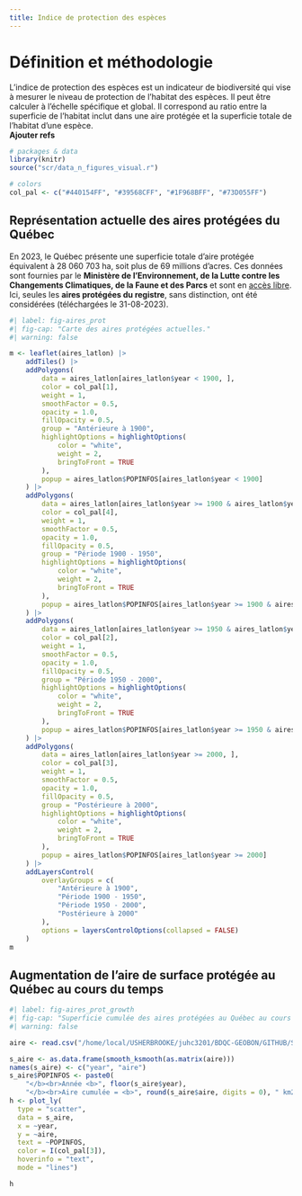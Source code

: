 ```yaml
---
title: Indice de protection des espèces
---
```


# Définition et méthodologie

L'indice de protection des espèces est un indicateur de biodiversité qui vise à mesurer le niveau de protection de l'habitat des espèces. Il peut être calculer à l'échelle spécifique et global. Il correspond au ratio entre la superficie de l'habitat inclut dans une aire protégée et la superficie totale de l'habitat d'une espèce.  
**Ajouter refs**

```r
# packages & data
library(knitr)
source("scr/data_n_figures_visual.r")

# colors
col_pal <- c("#440154FF", "#39568CFF", "#1F968BFF", "#73D055FF")
```

## **Représentation actuelle des aires protégées du Québec**

En 2023, le Québec présente une superficie totale d'aire protégée équivalent à 28 060 703 ha, soit plus de 69 millions d'acres. Ces données sont fournies par le **Ministère de l'Environnement, de la Lutte contre les Changements Climatiques, de la Faune et des Parcs** et sont en [accès libre](https://www.environnement.gouv.qc.ca/biodiversite/aires_protegees/registre/). Ici, seules les **aires protégées du registre**, sans distinction, ont été considérées (téléchargées le 31-08-2023). 

```r
#| label: fig-aires_prot
#| fig-cap: "Carte des aires protégées actuelles."
#| warning: false

m <- leaflet(aires_latlon) |>
    addTiles() |>
    addPolygons(
        data = aires_latlon[aires_latlon$year < 1900, ],
        color = col_pal[1],
        weight = 1,
        smoothFactor = 0.5,
        opacity = 1.0,
        fillOpacity = 0.5,
        group = "Antérieure à 1900",
        highlightOptions = highlightOptions(
            color = "white",
            weight = 2,
            bringToFront = TRUE
        ),
        popup = aires_latlon$POPINFOS[aires_latlon$year < 1900]
    ) |>
    addPolygons(
        data = aires_latlon[aires_latlon$year >= 1900 & aires_latlon$year < 1950, ],
        color = col_pal[4],
        weight = 1,
        smoothFactor = 0.5,
        opacity = 1.0,
        fillOpacity = 0.5,
        group = "Période 1900 - 1950",
        highlightOptions = highlightOptions(
            color = "white",
            weight = 2,
            bringToFront = TRUE
        ),
        popup = aires_latlon$POPINFOS[aires_latlon$year >= 1900 & aires_latlon$year < 1950]
    ) |>
    addPolygons(
        data = aires_latlon[aires_latlon$year >= 1950 & aires_latlon$year < 2000, ],
        color = col_pal[2],
        weight = 1,
        smoothFactor = 0.5,
        opacity = 1.0,
        fillOpacity = 0.5,
        group = "Période 1950 - 2000",
        highlightOptions = highlightOptions(
            color = "white",
            weight = 2,
            bringToFront = TRUE
        ),
        popup = aires_latlon$POPINFOS[aires_latlon$year >= 1950 & aires_latlon$year < 2000]
    ) |>
    addPolygons(
        data = aires_latlon[aires_latlon$year >= 2000, ],
        color = col_pal[3],
        weight = 1,
        smoothFactor = 0.5,
        opacity = 1.0,
        fillOpacity = 0.5,
        group = "Postérieure à 2000",
        highlightOptions = highlightOptions(
            color = "white",
            weight = 2,
            bringToFront = TRUE
        ),
        popup = aires_latlon$POPINFOS[aires_latlon$year >= 2000]
    ) |>
    addLayersControl(
        overlayGroups = c(
            "Antérieure à 1900",
            "Période 1900 - 1950",
            "Période 1950 - 2000",
            "Postérieure à 2000"
        ),
        options = layersControlOptions(collapsed = FALSE)
    )
m
```

## **Augmentation de l'aire de surface protégée au Québec au cours du temps **

```r
#| label: fig-aires_prot_growth
#| fig-cap: "Superficie cumulée des aires protégées au Québec au cours du temps."
#| warning: false

aire <- read.csv("/home/local/USHERBROOKE/juhc3201/BDQC-GEOBON/GITHUB/SPI_website/data_clean/protected_areas_time_series.csv")[, c(1, 3)]

s_aire <- as.data.frame(smooth_ksmooth(as.matrix(aire)))
names(s_aire) <- c("year", "aire")
s_aire$POPINFOS <- paste0(
    "</b><br>Année <b>", floor(s_aire$year),
    "</b><br>Aire cumulée = <b>", round(s_aire$aire, digits = 0), " km2</b>")
h <- plot_ly(
  type = "scatter",
  data = s_aire,
  x = ~year,
  y = ~aire,
  text = ~POPINFOS,
  color = I(col_pal[3]),
  hoverinfo = "text",
  mode = "lines")

h
```